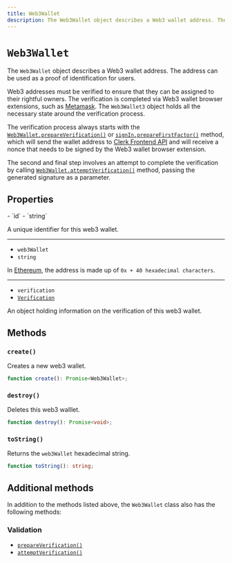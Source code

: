 ```yaml
---
title: Web3Wallet
description: The Web3Wallet object describes a Web3 wallet address. The address can be used as a proof of identification for users.
---
```


# `Web3Wallet`

The `Web3Wallet` object describes a Web3 wallet address. The address can be used as a proof of identification for users.

Web3 addresses must be verified to ensure that they can be assigned to their rightful owners. The verification is completed via Web3 wallet browser extensions, such as [Metamask](https://metamask.io/). The `Web3Wallet3` object holds all the necessary state around the verification process.

The verification process always starts with the [`Web3Wallet.prepareVerification()`](/docs/references/javascript/web3-wallet/verification#prepare-verification) or [`signIn.prepareFirstFactor()`](/docs/references/javascript/sign-in/first-factor#prepare-first-factor) method, which will send the wallet address to [Clerk Frontend API](https://clerk.com/docs/reference/frontend-api) and will receive a nonce that needs to be signed by the Web3 wallet browser extension.

The second and final step involves an attempt to complete the verification by calling [`Web3Wallet.attemptVerification()`](/docs/references/javascript/web3-wallet/verification#attempt-verification) method, passing the generated signature as a parameter.

## Properties

<Properties>
  - `id`
  - `string`

  A unique identifier for this web3 wallet.

  ---

  - `web3Wallet`
  - `string`

  In [Ethereum](https://docs.metamask.io/guide/common-terms.html#address-public-key), the address is made up of `0x + 40 hexadecimal characters`.

  ---

  - `verification`
  - [`Verification`](/docs/references/javascript/types/verification)

  An object holding information on the verification of this web3 wallet.
</Properties>

## Methods

### `create()`

Creates a new web3 wallet.

```typescript {{ prettier: false }}
function create(): Promise<Web3Wallet>;
```

### `destroy()`

Deletes this web3 walllet.

```typescript {{ prettier: false }}
function destroy(): Promise<void>;
```

### `toString()`

Returns the `web3Wallet` hexadecimal string.

```typescript {{ prettier: false }}
function toString(): string;
```

## Additional methods

In addition to the methods listed above, the `Web3Wallet` class also has the following methods:

### Validation

- [`prepareVerification()`](/docs/references/javascript/web3-wallet/verification#prepare-verification)
- [`attemptVerification()`](/docs/references/javascript/web3-wallet/verification#attempt-verification)

